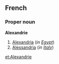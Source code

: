 ==French==
===Proper noun===
'''Alexandrie'''

#[[Alexandria]] (''in [[Egypt]]'')
#[[Alessandria]] (''in [[Italy]]'')

[[et:Alexandrie]]